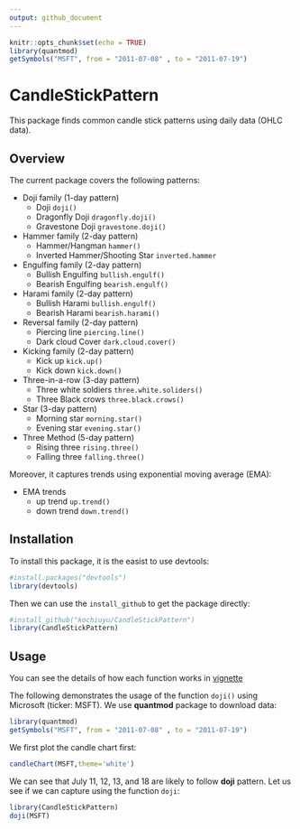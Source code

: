 ```yaml
---
output: github_document
---
```


```r
knitr::opts_chunk$set(echo = TRUE)
library(quantmod)
getSymbols("MSFT", from = "2011-07-08" , to = "2011-07-19")
```

# CandleStickPattern

This package finds common candle stick patterns using daily data (OHLC data).

## Overview

The current package covers the following patterns:

- Doji family (1-day pattern)
    - Doji `doji()`
    - Dragonfly Doji `dragonfly.doji()`
    - Gravestone Doji `gravestone.doji()`

- Hammer family (2-day pattern)
    - Hammer/Hangman `hammer()`
    - Inverted Hammer/Shooting Star `inverted.hammer`

- Engulfing family  (2-day pattern)
    - Bullish Engulfing `bullish.engulf()`
    - Bearish Engulfing `bearish.engulf()`
    
- Harami family (2-day pattern)
    - Bullish Harami  `bullish.engulf()`
    - Bearish Harami  `bearish.harami()`
    
- Reversal family (2-day pattern)
    - Piercing line  `piercing.line()`
    - Dark cloud Cover `dark.cloud.cover()`
    
- Kicking family  (2-day pattern)
    - Kick up   `kick.up()`
    - Kick down  `kick.down()`

- Three-in-a-row (3-day pattern)
    - Three white soldiers `three.white.soliders()`
    - Three Black crows    `three.black.crows()`
    
- Star (3-day pattern)
    - Morning star  `morning.star()`
    - Evening star  `evening.star()`
    
- Three Method (5-day pattern)
    - Rising three   `rising.three()`
    - Falling three  `falling.three()`

Moreover, it captures trends using exponential moving average (EMA):

- EMA trends
    - up trend    `up.trend()`
    - down trend  `down.trend()`

## Installation

To install this package, it is the easist to use devtools:

```r
#install.packages("devtools")
library(devtools)
```

Then we can use the `install_github` to get the package directly:

```r
#install_github("kochiuyu/CandleStickPattern")
library(CandleStickPattern)
```


## Usage

You can see the details of how each function works in [vignette](http://htmlpreview.github.io/?https://github.com/kochiuyu/CandleStickPattern/blob/master/vignettes/CandleStick.html)

The following demonstrates the usage of the function `doji()` using Microsoft (ticker: MSFT). We use **quantmod** package to download data:

```r
library(quantmod)
getSymbols("MSFT", from = "2011-07-08" , to = "2011-07-19")
```

We first plot the candle chart first: 

```r
candleChart(MSFT,theme='white')
```

We can see that July 11, 12, 13, and 18 are likely to follow **doji** pattern. Let us see if we can capture using the function `doji`:

```r
library(CandleStickPattern)
doji(MSFT)
```
